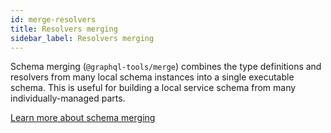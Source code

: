 ```yaml
---
id: merge-resolvers
title: Resolvers merging
sidebar_label: Resolvers merging
---
```


Schema merging (`@graphql-tools/merge`) combines the type definitions and resolvers from many local schema instances into a single executable schema. This is useful for building a local service schema from many individually-managed parts.

[Learn more about schema merging](/docs/schema-merging)
